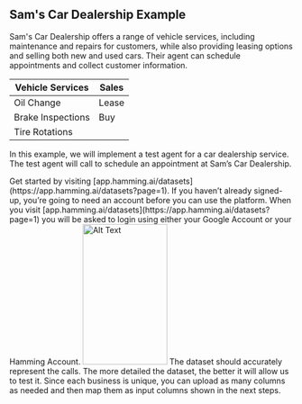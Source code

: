 ## Sam's Car Dealership Example

Sam's Car Dealership offers a range of vehicle services, including maintenance and repairs for customers, while also providing leasing options and selling both new and used cars. Their agent can schedule appointments and collect customer information.

| Vehicle Services  | Sales     | 
|------------|------------------|
| Oil Change | Lease            |
| Brake Inspections | Buy       |
| Tire Rotations |              | 


In this example, we will implement a test agent for a car dealership service. The test agent will call to schedule an appointment at Sam’s Car Dealership.

<Steps>
  <Step title="Account Setup">
Get started by visiting [app.hamming.ai/datasets](https://app.hamming.ai/datasets?page=1).
 </Step>

<AccordionGroup>
  <Accordion title="1. Sign-up or Log-in to Hamming">
    If you haven’t already signed-up, you’re going to need an account before you can use the 
    platform. When you visit [app.hamming.ai/datasets](https://app.hamming.ai/datasets?page=1) you 
    will be asked to login using either your Google Account or your Hamming Account.
    <img src="./images/login-screen.png" alt="Alt Text" width="150" height="250" />
  </Accordion>
</AccordionGroup>

<AccordionGroup>
  <Accordion title="2. Create A Dataset"">
    The dataset should accurately represent the calls. The more detailed the dataset, the better it       will 
    allow us to test it. Since each business is unique, you can upload as many columns as needed     and then map 
    them as input columns shown in the next steps.
  </Accordion>
</AccordionGroup>





